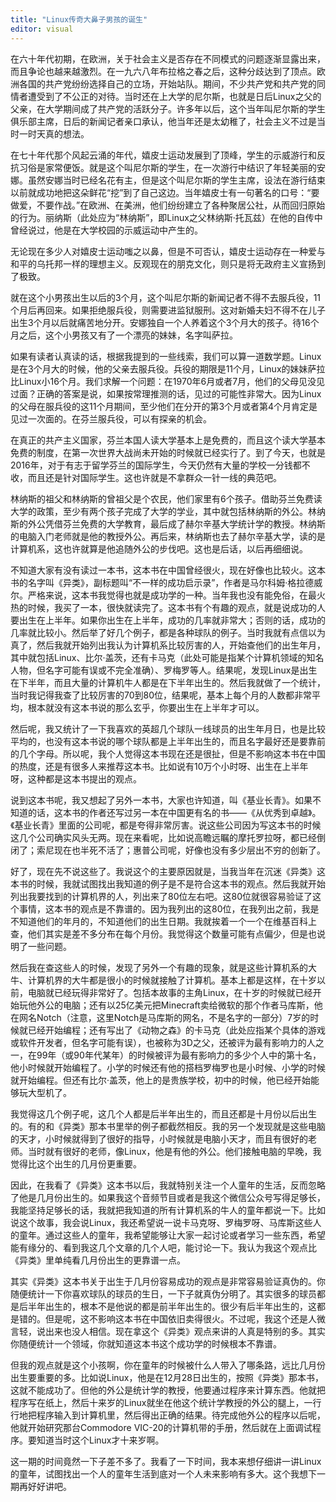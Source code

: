 ```yaml
---
title: "Linux传奇大鼻子男孩的诞生"
editor: visual
---
```


在六十年代初期，在欧洲，关于社会主义是否存在不同模式的问题逐渐显露出来，而且争论也越来越激烈。在一九六八年布拉格之春之后，这种分歧达到了顶点。欧洲各国的共产党纷纷选择自己的立场，开始站队。期间，不少共产党和共产党的同情者遭受到了不公正的对待。当时还在上大学的尼尔斯，也就是日后Linux之父的父亲，在大学期间成了共产党的活跃分子。许多年以后，这个当年叫尼尔斯的学生俱乐部主席，日后的新闻记者亲口承认，他当年还是太幼稚了，社会主义不过是当时一时天真的想法。

在七十年代那个风起云涌的年代，嬉皮士运动发展到了顶峰，学生的示威游行和反抗习俗是家常便饭。就是这个叫尼尔斯的学生，在一次游行中结识了年轻美丽的安娜。虽然安娜当时已经名花有主，但是这个叫尼尔斯的学生主席，设法在游行结束以前就成功地把这朵鲜花“挖”到了自己这边。当年嬉皮士有一句著名的口号：“要做爱，不要作战。”在欧洲、在美洲，他们纷纷建立了各种聚居公社，从而回归原始的行为。丽纳斯（此处应为“林纳斯”，即Linux之父林纳斯·托瓦兹）在他的自传中曾经说过，他是在大学校园的示威运动中产生的。

无论现在多少人对嬉皮士运动嗤之以鼻，但是不可否认，嬉皮士运动存在一种爱与和平的乌托邦一样的理想主义。反观现在的朋克文化，则只是将无政府主义宣扬到了极致。

就在这个小男孩出生以后的3个月，这个叫尼尔斯的新闻记者不得不去服兵役，11个月后再回来。如果拒绝服兵役，则需要进监狱服刑。这对新婚夫妇不得不在儿子出生3个月以后就痛苦地分开。安娜独自一个人养着这个3个月大的孩子。待16个月之后，这个小男孩又有了一个漂亮的妹妹，名字叫萨拉。

如果有读者认真读的话，根据我提到的一些线索，我们可以算一道数学题。Linux是在3个月大的时候，他的父亲去服兵役。兵役的期限是11个月，Linux的妹妹萨拉比Linux小16个月。我们求解一个问题：在1970年6月或者7月，他们的父母见没见过面？正确的答案是说，如果按常理推测的话，见过的可能性非常大。因为Linux的父母在服兵役的这11个月期间，至少他们在分开的第3个月或者第4个月肯定是见过一次面的。在芬兰服兵役，可以有探亲的机会。

在真正的共产主义国家，芬兰本国人读大学基本上是免费的，而且这个读大学基本免费的制度，在第一次世界大战尚未开始的时候就已经实行了。到了今天，也就是2016年，对于有志于留学芬兰的国际学生，今天仍然有大量的学校一分钱都不收，而且还是针对国际学生。这也许就是不拿群众一针一线的典范吧。

林纳斯的祖父和林纳斯的曾祖父是个农民，他们家里有6个孩子。借助芬兰免费读大学的政策，至少有两个孩子完成了大学的学业，其中就包括林纳斯的外公。林纳斯的外公凭借芬兰免费的大学教育，最后成了赫尔辛基大学统计学的教授。林纳斯的电脑入门老师就是他的教授外公。再后来，林纳斯也去了赫尔辛基大学，读的是计算机系，这也许就算是他追随外公的步伐吧。这也是后话，以后再细细说。

不知道大家有没有读过一本书，这本书在中国曾经很火，现在好像也比较火。这本书的名字叫《异类》，副标题叫“不一样的成功启示录”，作者是马尔科姆·格拉德威尔。严格来说，这本书我觉得也就是成功学的一种。当年我也没有能免俗，在最火热的时候，我买了一本，很快就读完了。这本书有个有趣的观点，就是说成功的人要出生在上半年。如果你出生在上半年，成功的几率就非常大；否则的话，成功的几率就比较小。然后举了好几个例子，都是各种球队的例子。当时我就有点信以为真了，然后我就开始列出我认为计算机系比较厉害的人，开始查他们的出生年月，其中就包括Linux、比尔·盖茨，还有卡马克（此处可能是指某个计算机领域的知名人物，但名字可能有误或不完全准确）、罗梅罗等人。结果呢，发现Linux是出生在下半年，而且大量的计算机牛人都是在下半年出生的。然后我就做了一个统计，当时我记得我查了比较厉害的70到80位，结果呢，基本上每个月的人数都非常平均，根本就没有这本书说的那么玄乎，你要出生在上半年才可以。

然后呢，我又统计了一下我喜欢的英超几个球队一线球员的出生年月日，也是比较平均的，也没有这本书说的哪个球队都是上半年出生的，而且名字最好还是要靠前的几个字母。所以呢，我个人觉得这本书现在还是很扯，但是不影响这本书在中国的热度，还是有很多人来推荐这本书。比如说有10万个小时呀、出生在上半年呀，这种都是这本书提出的观点。

说到这本书呢，我又想起了另外一本书，大家也许知道，叫《基业长青》。如果不知道的话，这本书的作者还写过另一本在中国更有名的书——《从优秀到卓越》。《基业长青》里面的公司呢，都是夸得非常厉害。说这些公司因为写这本书的时候这几个公司确实风头无两。现在来看呢，比如说高瞻远瞩的摩托罗拉呀，都已经倒闭了；索尼现在也半死不活了；惠普公司呢，好像也没有多少层出不穷的创新了。

好了，现在先不说这些了。我说这个的主要原因就是，当我当年在沉迷《异类》这本书的时候，我就试图找出我知道的例子是不是符合这本书的观点。然后我就开始列出我要找到的计算机界的人，列出来了80位左右吧。这80位就很容易验证了这个事情，这本书的观点是不靠谱的。因为我列出的这80位，在我列出之前，我是不知道他们的年月的，不知道他们的出生日期。我就挨着一个一个在维基百科上查，他们其实是差不多分布在每个月份。我觉得这个数量可能有点偏少，但是也说明了一些问题。

然后我在查这些人的时候，发现了另外一个有趣的现象，就是这些计算机系的大牛、计算机界的大牛都是很小的时候就接触了计算机。基本上都是这样，在十岁以前，电脑就已经玩得非常好了。包括本故事的主角Linux，在十岁的时候就已经开始玩他外公的电脑；还有以25亿美元把Minecraft卖给微软的那个作者马库斯，他在网名Notch（注意，这里Notch是马库斯的网名，不是名字的一部分）7岁的时候就已经开始编程；还有写出了《动物之森》的卡马克（此处应指某个具体的游戏或软件开发者，但名字可能有误），也被称为3D之父，还被评为最有影响力的人之一，在99年（或90年代某年）的时候被评为最有影响力的多少个人中的第十名，他小时候就开始编程了。小学的时候还有他的搭档罗梅罗也是小时候、小学的时候就开始编程。但还有比尔·盖茨，他上的是贵族学校，初中的时候，他已经开始能够玩大型机了。

我觉得这几个例子呢，这几个人都是后半年出生的，而且还都是十月份以后出生的。有的和《异类》那本书里举的例子都截然相反。我的另一个发现就是这些电脑的天才，小时候就得到了很好的指导，小时候就是电脑小天才，而且有很好的老师。当时就有很好的老师，像Linux，他是有他的外公。他们接触电脑的早晚，我觉得比这个出生的几月份更重要。

因此，在我看了《异类》这本书以后，我就特别关注一个人童年的生活，反而忽略了他是几月份出生的。如果我这个音频节目或者是我这个微信公众号写得足够长，我能坚持足够长的话，我就把我知道的所有计算机系的牛人的童年都说一下。比如说这个故事，我会说Linux，我还希望说一说卡马克呀、罗梅罗呀、马库斯这些人的童年。通过这些人的童年，我希望能够让大家一起讨论或者学习一些东西，希望能有缘分的、看到我这几个文章的几个人吧，能讨论一下。我认为我这个观点比《异类》里单纯看几月份出生的更靠谱一点。

其实《异类》这本书关于出生于几月份容易成功的观点是非常容易验证真伪的。你随便统计一下你喜欢球队的球员的生日，一下子就真伪分明了。其实很多的球员都是后半年出生的，根本不是他说的都是前半年出生的。很少有后半年出生的，这都是错的。但是呢，这不影响这本书在中国依旧卖得很火。不过呢，我这个还是人微言轻，说出来也没人相信。现在拿这个《异类》观点来讲的人真是特别的多。其实你随便统计一个领域，你就知道这本书这个成功学的时候根本不靠谱。

但我的观点就是这个小孩啊，你在童年的时候被什么人带入了哪条路，远比几月份出生要重要的多。比如说Linux，他是在12月28日出生的，按照《异类》那本书，这就不能成功了。但他的外公是统计学的教授，他要通过程序来计算东西。他就把程序写在纸上，然后十来岁的Linux就坐在他这个统计学教授的外公的腿上，一行行地把程序输入到计算机里，然后得出正确的结果。待完成他外公的程序以后呢，他就开始研究那台Commodore VIC-20的计算机带的手册，然后就在上面调试程序。要知道当时这个Linux才十来岁啊。

这一期的时间竟然一下子差不多了。我看了一下时间，我本来想仔细讲一讲Linux的童年，试图找出一个人的童年生活到底对一个人未来影响有多大。这个我想下一期再好好讲吧。
